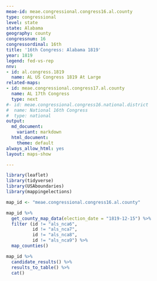 ```yaml
---
meae-id: meae.congressional.congress16.al.county
type: congressional
level: state
state: Alabama
geography: county
congressnum: 16
congressordinal: 16th
title: '16th Congress: Alabama 1819'
year: 1819
legend: fed-vs-rep
nnv:
- id: al.congress.1819
  name: AL US Congress 1819 At Large
related-maps:
- id: meae.congressional.congress17.al.county
  name: AL 17th Congress
  type: next
#- id: meae.congressional.congress16.national.district
#  name: National 16th Congress
#  type: national
output:
  md_document:
    variant: markdown
  html_document:
    theme: default
always_allow_html: yes
layout: maps-show

---
```


```r
library(leaflet)
library(tidyverse)
library(USAboundaries)
library(mappingelections)

map_id <- "meae.congressional.congress16.al.county"
```

<div class="map">

```r
map_id %>%
  get_county_map_data(election_date = "1819-12-15") %>%
  filter (id != "als_nca6",
          id != "als_nca7",
          id != "als_nca8",
          id != "als_nca9") %>% 
  map_counties()
```

</div>

<div class="results-table">

```r
map_id %>%
  candidate_results() %>%
  results_to_table() %>%
  cat()
```

</div>
